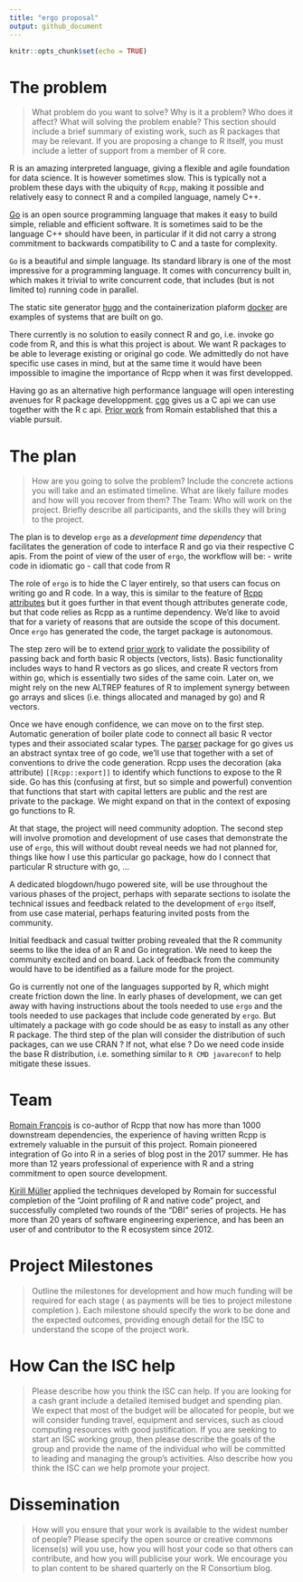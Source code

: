 ```yaml
---
title: "ergo proposal"
output: github_document
---
```


```r
knitr::opts_chunk$set(echo = TRUE)
```

# The problem

>  What problem do you want to solve? Why is it a problem? Who does it affect? What will solving the problem enable? This section should include a brief summary of existing work, such as R packages that may be relevant. If you are proposing a change to R itself, you must include a letter of support from a member of R core.

R is an amazing interpreted language, giving a flexible and agile foundation for data science. 
It is however sometimes slow. This is typically not a problem these days with the 
ubiquity of `Rcpp`, making it possible and relatively easy 
to connect R and a compiled language, namely C++. 

[Go](https://golang.org) is an open source programming language that makes it easy to 
build simple, reliable and efficient software. It is sometimes said to be the language 
C++ should have been, in particular if it did not carry a strong commitment to backwards
compatibility to C and a taste for complexity.  

`Go` is a beautiful and simple language. Its standard library is one of the most impressive
for a programming language. It comes with concurrency built in, which makes it trivial 
to write concurrent code, that includes (but is not limited to) running code in parallel. 

The static site generator [hugo](https://gohugo.io) and the containerization plaform 
[docker](https://www.docker.com/) are examples of systems that are built on go. 

There currently is no solution to easily connect R and go, i.e. invoke go code 
from R, and this is what this project is about. We want R packages to 
be able to leverage existing or original go code. We admittedly do not have 
specific use cases in mind, but at the same time it would have been impossible 
to imagine the importance of Rcpp when it was first developped. 

Having go as an alternative high performance language will open 
interesting avenues for R package developpment. [cgo](https://golang.org/cmd/cgo/) gives us a 
C api we can use together with the R c api. [Prior work](https://purrple.cat/tags/go/) from 
Romain established that this a viable pursuit. 

# The plan

> How are you going to solve the problem? Include the concrete actions you will take and an estimated timeline. What are likely failure modes and how will you recover from them?
The Team: Who will work on the project. Briefly describe all participants, and the skills they will bring to the project.

The plan is to develop `ergo` as a *development time dependency* that facilitates the generation of 
code to interface R and go via their respective C apis. From the point of view of the user of `ergo`, 
the workflow will be:
 - write code in idiomatic go
 - call that code from R

The role of `ergo` is to hide the C layer entirely, so that users can focus on writing go and R code. 
In a way, this is similar to the feature of [Rcpp attributes](https://cran.r-project.org/web/packages/Rcpp/vignettes/Rcpp-attributes.pdf)
but it goes further in that event though attributes generate code, but that code relies as Rcpp 
as a runtime dependency. We'd like to avoid that for a variety of reasons that are outside the scope of this document. 
Once `ergo` has generated the code, the target package is autonomous. 

The step zero will be to extend [prior work](https://purrple.cat/tags/go/) to validate 
the possibility of passing back and forth basic R objects (vectors, lists). Basic 
functionality includes ways to hand R vectors as go slices, and create R vectors from 
within go, which is essentially two sides of the same coin. Later on, we might 
rely on the new ALTREP features of R to implement synergy between go arrays and slices 
(i.e. things allocated and managed by go) and R vectors. 

Once we have enough confidence, we can move on to the first step. Automatic generation 
of boiler plate code to connect all basic R vector types and their associated 
scalar types. The [parser](https://golang.org/pkg/go/parser/) package for go 
gives us an abstract syntax tree of go code, we'll use that together with a set of 
conventions to drive the code generation. Rcpp uses the decoration (aka attribute) 
`[[Rcpp::export]]` to identify which functions to expose to the R side. Go has this 
(confusing at first, but so simple and powerful) convention that functions that start 
with capital letters are public and the rest are private to the package. We might expand 
on that in the context of exposing go functions to R. 

At that stage, the project will need community adoption. The second step will 
involve promotion and development of use cases that demonstrate the use of `ergo`, 
this will without doubt reveal needs we had not planned for, things like 
how I use this particular go package, how do I connect that particular R structure with go, ...

A dedicated blogdown/hugo powered site, will be use throughout the various phases of the 
project, perhaps with separate sections to isolate the technical 
issues and feedback related to the development of `ergo` itself, from use case 
material, perhaps featuring invited posts from the community. 

Initial feedback and casual twitter probing revealed that the R community 
seems to like the idea of an R and Go integration. We need to keep the 
community excited and on board. Lack of feedback from the community 
would have to be identified as a failure mode for the project. 

Go is currently not one of the languages supported by R, which might create friction 
down the line. In early phases of development, we can get away with 
having instructions about the tools needed to use `ergo` and the tools needed
to use packages that include code generated by `ergo`. But ultimately a 
package with go code should be as easy to install as any other R package. 
The third step of the plan will consider the distribution of such packages, 
can we use CRAN ? If not, what else ? Do we need code inside the base R distribution, 
i.e. something similar to `R CMD javareconf` to help mitigate these issues. 


# Team

[Romain François](https://twitter.com/romain_francois/) is co-author of Rcpp that now has more than 
1000 downstream dependencies, the experience of having written Rcpp is extremely valuable in the pursuit of
this project. Romain pioneered integration of Go into R in a series of 
blog post in the 2017 summer. He has more than 12 years professional of experience with R and 
a string commitment to open source development. 

[Kirill Müller](https://twitter.com/krlmlr) applied the techniques developed by Romain for 
successful completion of the “Joint profiling of R and native code” project, 
and successfully completed two rounds of the “DBI” series of projects. 
He has more than 20 years of software engineering experience, and has been an user 
of and contributor to the R ecosystem since 2012.

# Project Milestones

> Outline the milestones for development and how much funding will be required for each stage ( as payments will be ties to project milestone completion ). Each milestone should specify the work to be done and the expected outcomes, providing enough detail for the ISC to understand the scope of the project work.

# How Can the ISC help

> Please describe how you think the ISC can help. If you are looking for a cash grant include a detailed itemised budget and spending plan. We expect that most of the budget will be allocated for people, but we will consider funding travel, equipment and services, such as cloud computing resources with good justification. If you are seeking to start an ISC working group, then please describe the goals of the group and provide the name of the individual who will be committed to leading and managing the group’s activities. Also describe how you think the ISC can we help promote your project.

# Dissemination

> How will you ensure that your work is available to the widest number of people? Please specify the open source or creative commons license(s) will you use, how you will host your code so that others can contribute, and how you will publicise your work. We encourage you to plan content to be shared quarterly on the  R Consortium blog.
